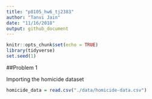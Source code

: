 ```yaml
---
title: "p8105_hw6_tj2383"
author: "Tanvi Jain"
date: "11/16/2018"
output: github_document
---
```


```r
knitr::opts_chunk$set(echo = TRUE)
library(tidyverse)
set.seed(1)
```

##Problem 1

Importing the homicide dataset
```r
homicide_data = read.csv("./data/homicide-data.csv")
```

